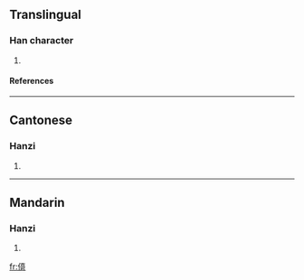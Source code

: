 ==Translingual==
===Han character===
{{Han char|rn=9|rad=人|as=10|sn=12|four=|canj=人十口口 (OJRR)}}
# {{defn|Han|sort=人10}}
====References====
{{Han ref|kx=0114.051|hdz=10201.020|uh=3478|ud=13432}}

----
==Cantonese==
===Hanzi===
{{yue-hanzi|jyut=|y=jiu4}}
# {{defn|Cantonese}}

----
==Mandarin==
===Hanzi===
{{cmn-hanzi|pin=[[ǎi]] ([[ai3]]), [[yáo]] ([[yao2]]), [[yóu]] ([[you2]])|wg=ai<sup>3</sup>, yao<sup>2</sup>, yu<sup>2</sup>}}
# {{defn|Mandarin}}

[[fr:㑸]]
